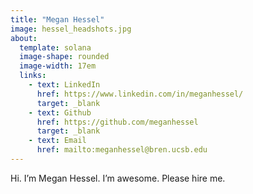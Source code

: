 ```yaml
---
title: "Megan Hessel"
image: hessel_headshots.jpg
about: 
  template: solana
  image-shape: rounded
  image-width: 17em
  links: 
    - text: LinkedIn
      href: https://www.linkedin.com/in/meganhessel/
      target: _blank
    - text: Github
      href: https://github.com/meganhessel
      target: _blank 
    - text: Email
      href: mailto:meganhessel@bren.ucsb.edu
---
```


Hi. I'm Megan Hessel. I'm awesome. Please hire me. 

